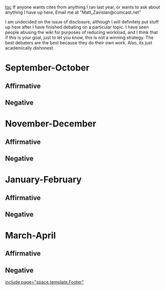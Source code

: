[[toc]]
If anyone wants cites from anything I ran last year, or wants to ask about anything I have up here, Email me at "Matt_<span class="wiki_link_ext">Zavislan@comcast.net"</span>

I am undecided on the issue of disclosure, although I will definitely put stuff up here after I have finished debating on a particular topic. I have seen people abusing the wiki for purposes of reducing workload, and I think that if this is your goal, just to let you know, this is not a winning strategy. The best debaters are the best because they do their own work. Also, its just academically dishonest.

=September-October= 
==Affirmative== 
==Negative== 

=November-December= 
==Affirmative== 
==Negative== 

=January-February= 
==Affirmative== 
==Negative== 

=March-April= 
==Affirmative== 
==Negative== 

[[include page="space.template.Footer"]]